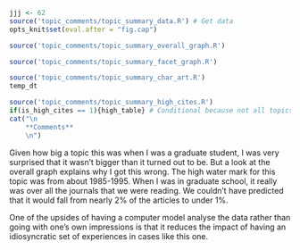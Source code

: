 ```r
jjj <- 62
source('topic_comments/topic_summary_data.R') # Get data
opts_knit$set(eval.after = "fig.cap")
```

```r
source('topic_comments/topic_summary_overall_graph.R')
```

```r
source('topic_comments/topic_summary_facet_graph.R')
```

```r
source('topic_comments/topic_summary_char_art.R')
temp_dt
```

```r
source('topic_comments/topic_summary_high_cites.R')
if(is_high_cites == 1){high_table} # Conditional because not all topics have high cites
cat("\n
	**Comments**
	\n")
```

Given how big a topic this was when I was a graduate student, I was very surprised that it wasn't bigger than it turned out to be. But a look at the overall graph explains why I got this wrong. The high water mark for this topic was from about 1985-1995. When I was in graduate school, it really was over all the journals that we were reading. We couldn't have predicted that it would fall from nearly 2% of the articles to under 1%.

One of the upsides of having a computer model analyse the data rather than going with one's own impressions is that it reduces the impact of having an idiosyncratic set of experiences in cases like this one.